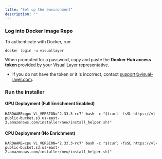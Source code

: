```yaml
---
title: "Set up the environment"
description: ""
---
```


### Log into Docker Image Repo

To authenticate with Docker, run:

```shell
docker login -u visuallayer
```

When prompted for a password, copy and paste the **Docker Hub access token** provided by your Visual Layer representative.

- If you do not have the token or it is incorrect, contact [support@visual-layer.com](mailto:support@visual-layer.com).

### Run the installer

#### GPU Deployment (Full Enrichment Enabled)

```smarty Shell
HARDWARE=gpu VL_VERSION="2.33.3-rc7" bash -c "$(curl -fsSL https://vl-public-bucket.s3.us-east-2.amazonaws.com/installer/new/install_helper.sh)"
```

#### CPU Deployment (No Enrichment)

```shell
HARDWARE=cpu VL_VERSION="2.33.3-rc7" bash -c "$(curl -fsSL https://vl-public-bucket.s3.us-east-2.amazonaws.com/installer/new/install_helper.sh)"
```

